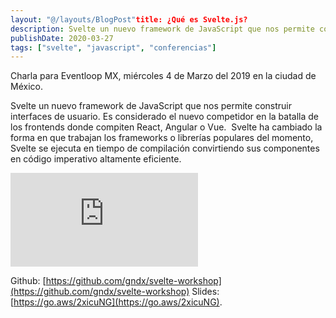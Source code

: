 ```yaml
---
layout: "@/layouts/BlogPost"title: ¿Qué es Svelte.js?
description: Svelte un nuevo framework de JavaScript que nos permite construir interfaces de usuario.
publishDate: 2020-03-27
tags: ["svelte", "javascript", "conferencias"]
---
```


Charla para Eventloop MX, miércoles 4 de Marzo del 2019 en la ciudad de México.

Svelte un nuevo framework de JavaScript que nos permite construir interfaces de usuario. Es considerado el nuevo competidor en la batalla de los frontends donde compiten React, Angular o Vue.  Svelte ha cambiado la forma en que trabajan los frameworks o librerías populares del momento, Svelte se ejecuta en tiempo de compilación convirtiendo sus componentes en código imperativo altamente eficiente.

<div className="embed-container">
<iframe src="https://www.youtube.com/embed/3nYdI_L31ds" title="YouTube video player" frameborder="0" allow="accelerometer; autoplay; clipboard-write; encrypted-media; gyroscope; picture-in-picture" allowfullscreen></iframe>
</div>

Github: [https://github.com/gndx/svelte-workshop](https://github.com/gndx/svelte-workshop)
Slides: [https://go.aws/2xicuNG](https://go.aws/2xicuNG).
